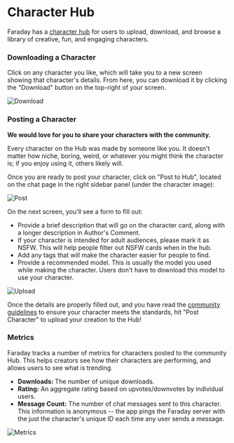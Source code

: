 # Character Hub

Faraday has a [character hub](https://faraday.dev/hub) for users to upload, download, and browse a library of creative, fun, and engaging characters.

### Downloading a Character

Click on any character you like, which will take you to a new screen showing that character's details. From here, you can download it by clicking the "Download" button on the top-right of your screen.

![Download](/images/download.png)

### Posting a Character

**We would love for you to share your characters with the community.**

Every character on the Hub was made by someone like you. It doesn't matter how niche, boring, weird, or whatever you might think the character is; if you enjoy using it, others likely will.

Once you are ready to post your character, click on "Post to Hub", located on the chat page in the right sidebar panel (under the character image):

![Post](/images/post_to_hub.png)

On the next screen, you'll see a form to fill out:

- Provide a brief description that will go on the character card, along with a longer description in Author's Comment.
- If your character is intended for adult audiences, please mark it as NSFW. This will help people filter out NSFW cards when in the hub.
- Add any tags that will make the character easier for people to find.
- Provide a recommended model. This is usually the model you used while making the character. Users don't have to download this model to use your character.

![Upload](/images/upload.png)

Once the details are properly filled out, and you have read the [community guidelines](https://docs.faraday.dev/guidelines) to ensure your character meets the standards, hit "Post Character" to upload your creation to the Hub!

### Metrics

Faraday tracks a number of metrics for characters posted to the community Hub. This helps creators see how their characters are performing, and allows users to see what is trending.

- **Downloads:** The number of unique downloads.
- **Rating:** An aggregate rating based on upvotes/downvotes by individual users.
- **Message Count:** The number of chat messages sent to this character. This information is anonymous -- the app pings the Faraday server with the just the character's unique ID each time any user sends a message.

![Metrics](/images/metrics.png)
